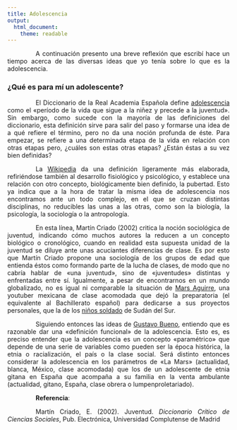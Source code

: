```yaml
---
title: Adolescencia
output:
  html_document: 
    theme: readable
---
```


<style>
body {
text-align: justify
}
p {
text-indent: 4rem;
}
</style>

A continuación presento una breve reflexión que escribí hace un tiempo acerca de las diversas ideas que yo tenía sobre lo que es la adolescencia.

### ¿Qué es para mí un adolescente?

El Diccionario de la Real Academia Española define [adolescencia](https://dle.rae.es/adolescencia) como el «período de la vida que sigue a la niñez y precede a la juventud». Sin embargo, como sucede con la mayoría de las definiciones del diccionario, esta definición sirve para salir del paso y formarse una idea de a qué refiere el término, pero no da una noción profunda de éste. Para empezar, se refiere a una determinada etapa de la vida en relación con otras etapas pero, ¿cuáles son estas otras etapas? ¿Están éstas a su vez bien definidas?

La [Wikipedia](https://en.wikipedia.org/wiki/Adolescence) da una definición ligeramente más elaborada, refiriéndose también al desarrollo fisiológico y psicológico, y establece una relación con otro concepto, biológicamente bien definido, la pubertad. Esto ya indica que a la hora de tratar la misma idea de adolescencia nos encontramos ante un todo complejo, en el que se cruzan distintas disciplinas, no reducibles las unas a las otras, como son la biología, la psicología, la sociología o la antropología.

En esta línea, Martín Criado (2002) critica la noción sociológica de juventud, indicando cómo muchos autores la reducen a un concepto biológico o cronológico, cuando en realidad esta supuesta unidad de la juventud se diluye ante unas acuciantes diferencias de clase. Es por esto que Martín Criado propone una sociología de los grupos de edad que entienda éstos como formando parte de la lucha de clases, de modo que no cabría hablar de «una juventud», sino de «juventudes» distintas y enfrentadas entre sí. Igualmente, a pesar de encontrarnos en un mundo globalizado, no es igual ni comparable la situación de [Mars Aguirre](https://www.youtube.com/watch?v=ecG6onfG-zs), una youtuber mexicana de clase acomodada que dejó la preparatoria (el equivalente al Bachillerato español) para dedicarse a sus proyectos personales, que la de los [niños soldado](https://www.unicef.es/ninos-soldado) de Sudán del Sur.

Siguiendo entonces las ideas de [Gustavo Bueno](nodulo.org/ec/2013/n141p02.htm), entiendo que es razonable dar una «definición funcional» de la adolescencia. Esto es, es preciso entender que la adolescencia es un concepto «paramétrico» que depende de una serie de variables como pueden ser la época histórica, la etnia o racialización, el país o la clase social. Será distinto entonces considerar la adolescencia en los parámetros de «La Mars» (actualidad, blanca, México, clase acomodada) que los de un adolescente de etnia gitana en España que acompaña a su familia en la venta ambulante (actualidad, gitano, España, clase obrera o lumpenproletariado).

**Referencia**:

Martín Criado, E. (2002). Juventud. *Diccionario Crítico de Ciencias Sociales*, Pub. Electrónica, Universidad Complutense de Madrid
